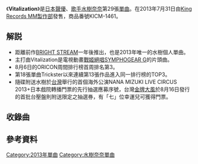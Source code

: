 
{{Infobox Single 
| Name           = Vitalization
| Artist         = [[水樹奈奈|水樹奈奈]]
| Cover          = KICM-1461.jpg
| Cover size     = 
| Album          = 
| A-side         = 
| B-side         = 愛の星<br/>ドラマティックラブ
| Released       = 2013年7月31日
| Format         = [[单曲|单曲]]
| Recorded       = 2013年<br/>{{JPN}}
| Genre          = [[J-POP|J-POP]]・[[动画歌曲|动画歌曲]]
| Length         = 11:55<ref name="tower">{{Cite web|date=|url=http://tower.jp/item/3259201/|title=Vitalization|work=|author=|publisher=[[TOWER_RECORDS|TOWER RECORDS]]|accessdate=2013-07-24|archive-date=2016-03-05|archive-url=https://web.archive.org/web/20160305075601/http://tower.jp/item/3259201/}}</ref>
| Label          = [[King_Records|King Records]]（KICM-1461）
| Writer         = 水樹奈奈（作詞 #1 #2）<br/>上松範康（作曲．編曲 #1）<br/>菊田大介（編曲 #1）<br/>吉木繪里子（作詞．作曲 #2）<br/>SAYURI（作詞 #3）<br/>KOUTAPAI（作曲 #3）<br/>齋藤真也（編曲 #3）
| Producer       = 
| Certification  = 
| Chart position =  * 日間最高順位第1位（[[Oricon|Oricon]]）
* 週間最高順位第3位（Oricon）
* 3位<small>（[[Billboard_JAPAN|Billboard JAPAN Hot 100]]）</small>
* 1位<small>（Billboard JAPAN Hot Animation）</small>
| Last single    =  [[BRIGHT_STREAM|BRIGHT STREAM]]<br/>（2012年）
| This single    =  '''Vitalization'''<br/>（2013年）
| Next single    =  [[禁断のレジスタンス|禁断のレジスタンス]]<br/>（2013年）
| Misc           = 
}}
《'''Vitalization'''》是[[日本|日本]][[聲優|聲優]]、[[歌手|歌手]][[水樹奈奈|水樹奈奈]]第29張[[單曲|單曲]]。在2013年7月31日由[[King_Records_MM製作部|King Records MM製作部]]發售，商品番號KICM-1461。

== 解説 ==
*距離前作[[BRIGHT_STREAM|BRIGHT STREAM]]一年後推出，也是2013年唯一的水樹個人單曲。
*主打曲Vitalization是電視動畫[[戰姬絕唱SYMPHOGEAR|戰姬絕唱SYMPHOGEAR G]]的片頭曲。
*8月6日的ORICON周間排行榜首周排名第3。
*第18張單曲Trickster以來連續第13張作品進入同一排行榜的TOP3。
*隨碟附送水樹於[[台灣|台灣]]舉行的首個海外公演NANA MIZUKI LIVE CIRCUS 2013+日本戲院轉播門票的先行抽選應募序號，台灣[[金牌大風|金牌大風]]於8月16日發行的首批台壓盤則附送限定之抽選券，有「七」位幸運兒可獲得門票。

== 收錄曲 ==
{{tracklist
| collapsed       = 
| headline        = CD单曲<ref name="tower"/>
| extra_column    = 編曲
| total_length    = 11:55
| all_writing     =
| all_lyrics      = 
| all_music       = 
| all_arrangements=

| title1          = Vitalization
| note1           = [[电视动画|电视动画]][[戰姬絕唱SYMPHOGEAR|戰姬絕唱SYMPHOGEAR G]][[主题曲|片头曲]]（OP）
| writer1         = 
| lyrics1         = 水樹奈奈
| music1          = [[上松範康|上松範康]]（[[Elements_Garden|Elements Garden]]）
| extra1          = 上松範康、[[菊田大介|菊田大介]]（Elements Garden）
| length1         = 3:44

| title2          = 愛の星（愛的星星）
| note2           = [[剧场版|剧场版]]动画[[宇宙戰艦大和號2199|宇宙戰艦大和號2199 第七章]][[主題歌|片尾曲]]（ED）
| writer2         = 
| lyrics2         = 水樹奈奈、吉木绘里子
| music2          = [[吉木绘里子|吉木绘里子]] 
| extra2          = [[藤間仁|藤間仁]]（Elements Garden）
| length2         = 4:33

| title3          = ドラマティックラブ （Dramatic Love）
| note3           = [[FM東京|TOKYO-FM]][[水樹奈々のMの世界|水樹奈々のMの世界]]片尾曲
| writer3         =
| lyrics3         = [[片山さゆり|SAYURI]]
| music3          = KOUTAPAI
| extra3          = [[齋藤真也|齋藤真也]]
| length3         = 3:38
}}

== 參考資料 ==
{{Reflist}}

{{水樹奈奈}}

{{DEFAULTSORT:Vitalization}}
[[Category:2013年單曲|Category:2013年單曲]]
[[Category:水樹奈奈單曲|Category:水樹奈奈單曲]]
